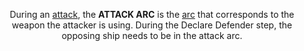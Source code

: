 <Header title="ATTACK ARC" version="1.4.4" />

During an [attack](/article/Attack), the **ATTACK ARC** is the [arc](/article/Arc) that corresponds to the weapon
the attacker is using. During the Declare Defender step, the opposing ship
needs to be in the attack arc.
